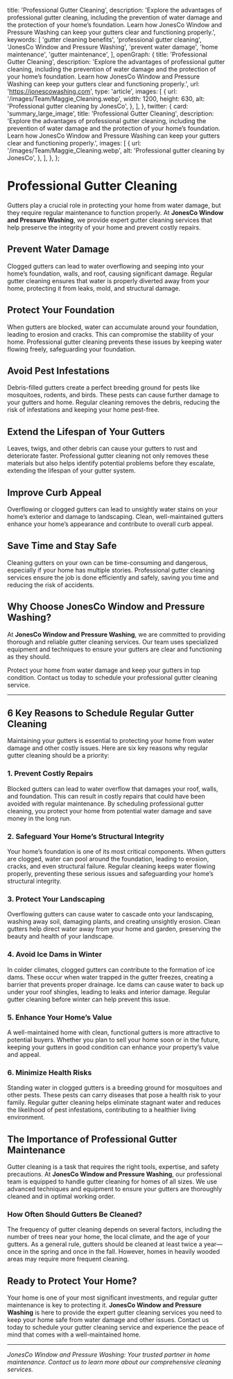 
  title: 'Professional Gutter Cleaning',
  description: 'Explore the advantages of professional gutter cleaning, including the prevention of water damage and the protection of your home’s foundation. Learn how JonesCo Window and Pressure Washing can keep your gutters clear and functioning properly.',
  keywords: [
    'gutter cleaning benefits',
    'professional gutter cleaning',
    'JonesCo Window and Pressure Washing',
    'prevent water damage',
    'home maintenance',
    'gutter maintenance',
  ],
  openGraph: {
    title: 'Professional Gutter Cleaning',
    description: 'Explore the advantages of professional gutter cleaning, including the prevention of water damage and the protection of your home’s foundation. Learn how JonesCo Window and Pressure Washing can keep your gutters clear and functioning properly.',
    url: 'https://jonescowashing.com',
    type: 'article',
    images: [
      {
        url: '/images/Team/Maggie_Cleaning.webp',
        width: 1200,
        height: 630,
        alt: 'Professional gutter cleaning by JonesCo',
      },
    ],
  },
  twitter: {
    card: 'summary_large_image',
    title: 'Professional Gutter Cleaning',
    description: 'Explore the advantages of professional gutter cleaning, including the prevention of water damage and the protection of your home’s foundation. Learn how JonesCo Window and Pressure Washing can keep your gutters clear and functioning properly.',
    images: [
      {
        url: '/images/Team/Maggie_Cleaning.webp',
        alt: 'Professional gutter cleaning by JonesCo',
      },
    ],
  },
};

# Professional Gutter Cleaning

Gutters play a crucial role in protecting your home from water damage, but they require regular maintenance to function properly. At **JonesCo Window and Pressure Washing**, we provide expert gutter cleaning services that help preserve the integrity of your home and prevent costly repairs.

## Prevent Water Damage

Clogged gutters can lead to water overflowing and seeping into your home’s foundation, walls, and roof, causing significant damage. Regular gutter cleaning ensures that water is properly diverted away from your home, protecting it from leaks, mold, and structural damage.

## Protect Your Foundation

When gutters are blocked, water can accumulate around your foundation, leading to erosion and cracks. This can compromise the stability of your home. Professional gutter cleaning prevents these issues by keeping water flowing freely, safeguarding your foundation.

## Avoid Pest Infestations

Debris-filled gutters create a perfect breeding ground for pests like mosquitoes, rodents, and birds. These pests can cause further damage to your gutters and home. Regular cleaning removes the debris, reducing the risk of infestations and keeping your home pest-free.

## Extend the Lifespan of Your Gutters

Leaves, twigs, and other debris can cause your gutters to rust and deteriorate faster. Professional gutter cleaning not only removes these materials but also helps identify potential problems before they escalate, extending the lifespan of your gutter system.

## Improve Curb Appeal

Overflowing or clogged gutters can lead to unsightly water stains on your home’s exterior and damage to landscaping. Clean, well-maintained gutters enhance your home’s appearance and contribute to overall curb appeal.

## Save Time and Stay Safe

Cleaning gutters on your own can be time-consuming and dangerous, especially if your home has multiple stories. Professional gutter cleaning services ensure the job is done efficiently and safely, saving you time and reducing the risk of accidents.

## Why Choose JonesCo Window and Pressure Washing?

At **JonesCo Window and Pressure Washing**, we are committed to providing thorough and reliable gutter cleaning services. Our team uses specialized equipment and techniques to ensure your gutters are clear and functioning as they should.

Protect your home from water damage and keep your gutters in top condition. Contact us today to schedule your professional gutter cleaning service.

---

## 6 Key Reasons to Schedule Regular Gutter Cleaning

Maintaining your gutters is essential to protecting your home from water damage and other costly issues. Here are six key reasons why regular gutter cleaning should be a priority:

### 1. **Prevent Costly Repairs**
Blocked gutters can lead to water overflow that damages your roof, walls, and foundation. This can result in costly repairs that could have been avoided with regular maintenance. By scheduling professional gutter cleaning, you protect your home from potential water damage and save money in the long run.

### 2. **Safeguard Your Home’s Structural Integrity**
Your home’s foundation is one of its most critical components. When gutters are clogged, water can pool around the foundation, leading to erosion, cracks, and even structural failure. Regular cleaning keeps water flowing properly, preventing these serious issues and safeguarding your home’s structural integrity.

### 3. **Protect Your Landscaping**
Overflowing gutters can cause water to cascade onto your landscaping, washing away soil, damaging plants, and creating unsightly erosion. Clean gutters help direct water away from your home and garden, preserving the beauty and health of your landscape.

### 4. **Avoid Ice Dams in Winter**
In colder climates, clogged gutters can contribute to the formation of ice dams. These occur when water trapped in the gutter freezes, creating a barrier that prevents proper drainage. Ice dams can cause water to back up under your roof shingles, leading to leaks and interior damage. Regular gutter cleaning before winter can help prevent this issue.

### 5. **Enhance Your Home’s Value**
A well-maintained home with clean, functional gutters is more attractive to potential buyers. Whether you plan to sell your home soon or in the future, keeping your gutters in good condition can enhance your property’s value and appeal.

### 6. **Minimize Health Risks**
Standing water in clogged gutters is a breeding ground for mosquitoes and other pests. These pests can carry diseases that pose a health risk to your family. Regular gutter cleaning helps eliminate stagnant water and reduces the likelihood of pest infestations, contributing to a healthier living environment.

## The Importance of Professional Gutter Maintenance

Gutter cleaning is a task that requires the right tools, expertise, and safety precautions. At **JonesCo Window and Pressure Washing**, our professional team is equipped to handle gutter cleaning for homes of all sizes. We use advanced techniques and equipment to ensure your gutters are thoroughly cleaned and in optimal working order.

### How Often Should Gutters Be Cleaned?

The frequency of gutter cleaning depends on several factors, including the number of trees near your home, the local climate, and the age of your gutters. As a general rule, gutters should be cleaned at least twice a year—once in the spring and once in the fall. However, homes in heavily wooded areas may require more frequent cleaning.

## Ready to Protect Your Home?

Your home is one of your most significant investments, and regular gutter maintenance is key to protecting it. **JonesCo Window and Pressure Washing** is here to provide the expert gutter cleaning services you need to keep your home safe from water damage and other issues. Contact us today to schedule your gutter cleaning service and experience the peace of mind that comes with a well-maintained home.

---

*JonesCo Window and Pressure Washing: Your trusted partner in home maintenance. Contact us to learn more about our comprehensive cleaning services.*

